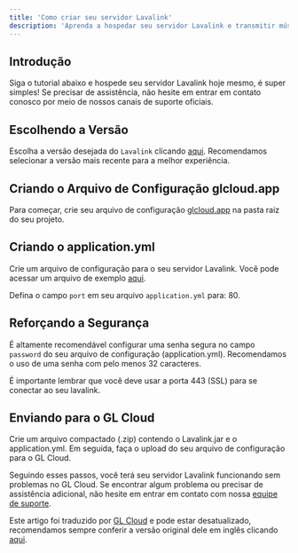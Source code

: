```yaml
---
title: 'Como criar seu servidor Lavalink'
description: 'Aprenda a hospedar seu servidor Lavalink e transmitir música de alta qualidade para o seu bot do Discord.'
---
```


## Introdução

Siga o tutorial abaixo e hospede seu servidor Lavalink hoje mesmo, é super simples! Se precisar de assistência, não hesite em entrar em contato conosco por meio de nossos canais de suporte oficiais.

## Escolhendo a Versão

Escolha a versão desejada do `Lavalink` clicando [aqui](https://github.com/freyacodes/Lavalink/releases/). Recomendamos selecionar a versão mais recente para a melhor experiência.

## Criando o Arquivo de Configuração glcloud.app
Para começar, crie seu arquivo de configuração [glcloud.app](./como-criar-seu-arquivo-de-configuracao-glcloud) na pasta raiz do seu projeto.

## Criando o application.yml

Crie um arquivo de configuração para o seu servidor Lavalink. Você pode acessar um arquivo de exemplo [aqui](https://github.com/freyacodes/Lavalink/blob/master/LavalinkServer/application.yml.example).

<Warning>Defina o campo `port` em seu arquivo `application.yml` para: 80.</Warning>

## Reforçando a Segurança

É altamente recomendável configurar uma senha segura no campo `password` do seu arquivo de configuração (application.yml). Recomendamos o uso de uma senha com pelo menos 32 caracteres.

<Note>É importante lembrar que você deve usar a porta 443 (SSL) para se conectar ao seu lavalink.</Note>

## Enviando para o GL Cloud

Crie um arquivo compactado (.zip) contendo o Lavalink.jar e o application.yml. Em seguida, faça o upload do seu arquivo de configuração para o GL Cloud.

Seguindo esses passos, você terá seu servidor Lavalink funcionando sem problemas no GL Cloud. Se encontrar algum problema ou precisar de assistência adicional, não hesite em entrar em contato com nossa [equipe de suporte](../company/support).

Este artigo foi traduzido por [GL Cloud](https://glcloud.app) e pode estar desatualizado, recomendamos sempre conferir a versão original dele em inglês clicando [aqui](./how-to-create-your-glcloud-configuration-file).